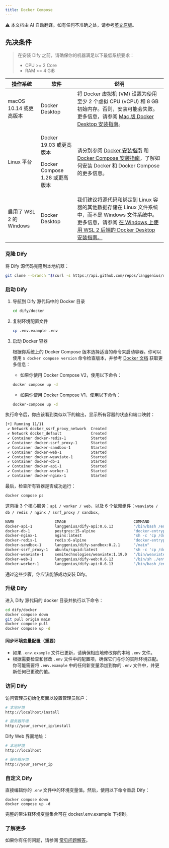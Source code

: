 ```yaml
---
title: Docker Compose
---
```


<Note> ⚠️ 本文档由 AI 自动翻译。如有任何不准确之处，请参考[英文原版](/en/self-hosting/quick-start/docker-compose)。</Note>


## 先决条件

> 在安装 Dify 之前，请确保你的机器满足以下最低系统要求：
>
> * CPU >= 2 Core
> * RAM >= 4 GiB

<table>
  <thead>
    <tr>
      <th>操作系统</th>
      <th>软件</th>
      <th>说明</th>
    </tr>
  </thead>
  <tbody>
    <tr>
      <td>macOS 10.14 或更高版本</td>
      <td>Docker Desktop</td>
      <td>将 Docker 虚拟机 (VM) 设置为使用至少 2 个虚拟 CPU (vCPU) 和 8 GB 初始内存。否则，安装可能会失败。更多信息，请参阅 <a href="https://docs.docker.com/desktop/mac/install/">Mac 版 Docker Desktop 安装指南</a>。</td>
    </tr>
    <tr>
      <td>Linux 平台</td>
      <td>
        <p>Docker 19.03 或更高版本</p>
        <p>Docker Compose 1.28 或更高版本</p>
      </td>
      <td>请分别参阅 <a href="https://docs.docker.com/engine/install/">Docker 安装指南</a> 和 <a href="https://docs.docker.com/compose/install/">Docker Compose 安装指南</a>，了解如何安装 Docker 和 Docker Compose 的更多信息。</td>
    </tr>
    <tr>
      <td>启用了 WSL 2 的 Windows</td>
      <td>Docker Desktop</td>
      <td>我们建议将源代码和绑定到 Linux 容器的其他数据存储在 Linux 文件系统中，而不是 Windows 文件系统中。更多信息，请参阅 <a href="https://docs.docker.com/desktop/windows/install/#wsl-2-backend">在 Windows 上使用 WSL 2 后端的 Docker Desktop 安装指南。</a></td>
    </tr>
  </tbody>
</table>

### 克隆 Dify

将 Dify 源代码克隆到本地机器：

```bash
git clone --branch "$(curl -s https://api.github.com/repos/langgenius/dify/releases/latest | jq -r .tag_name)" https://github.com/langgenius/dify.git
```

### 启动 Dify

1.  导航到 Dify 源代码中的 Docker 目录

    ```bash
    cd dify/docker
    ```
2.  复制环境配置文件

    ```bash
    cp .env.example .env
    ```
3.  启动 Docker 容器

    根据你系统上的 Docker Compose 版本选择适当的命令来启动容器。你可以使用 `$ docker compose version` 命令检查版本，并参考 [Docker 文档](https://docs.docker.com/compose/install/) 获取更多信息：

    * 如果你使用 Docker Compose V2，使用以下命令：

    ```bash
    docker compose up -d
    ```

    * 如果你使用 Docker Compose V1，使用以下命令：

    ```bash
    docker-compose up -d
    ```

执行命令后，你应该看到类似以下的输出，显示所有容器的状态和端口映射：

```bash
[+] Running 11/11
 ✔ Network docker_ssrf_proxy_network  Created                                                                 0.1s 
 ✔ Network docker_default             Created                                                                 0.0s 
 ✔ Container docker-redis-1           Started                                                                 2.4s 
 ✔ Container docker-ssrf_proxy-1      Started                                                                 2.8s 
 ✔ Container docker-sandbox-1         Started                                                                 2.7s 
 ✔ Container docker-web-1             Started                                                                 2.7s 
 ✔ Container docker-weaviate-1        Started                                                                 2.4s 
 ✔ Container docker-db-1              Started                                                                 2.7s 
 ✔ Container docker-api-1             Started                                                                 6.5s 
 ✔ Container docker-worker-1          Started                                                                 6.4s 
 ✔ Container docker-nginx-1           Started                                                                 7.1s
```

最后，检查所有容器是否成功运行：

```bash
docker compose ps
```

这包括 3 个核心服务：`api / worker / web`，以及 6 个依赖组件：`weaviate / db / redis / nginx / ssrf_proxy / sandbox`。

```bash
NAME                  IMAGE                              COMMAND                   SERVICE      CREATED              STATUS                        PORTS
docker-api-1          langgenius/dify-api:0.6.13         "/bin/bash /entrypoi…"   api          About a minute ago   Up About a minute             5001/tcp
docker-db-1           postgres:15-alpine                 "docker-entrypoint.s…"   db           About a minute ago   Up About a minute (healthy)   5432/tcp
docker-nginx-1        nginx:latest                       "sh -c 'cp /docker-e…"   nginx        About a minute ago   Up About a minute             0.0.0.0:.0.0.0:443->443/tcp, :::443->443/tcp
docker-redis-1        redis:6-alpine                     "docker-entrypoint.s…"   redis        About a minute ago   Up About a minute (healthy)   6379/tcp
docker-sandbox-1      langgenius/dify-sandbox:0.2.1      "/main"                   sandbox      About a minute ago   Up About a minute             
docker-ssrf_proxy-1   ubuntu/squid:latest                "sh -c 'cp /docker-e…"   ssrf_proxy   About a minute ago   Up About a minute             3128/tcp
docker-weaviate-1     semitechnologies/weaviate:1.19.0   "/bin/weaviate --hos…"   weaviate     About a minute ago   Up About a minute             
docker-web-1          langgenius/dify-web:0.6.13         "/bin/sh ./entrypoin…"   web          About a minute ago   Up About a minute             3000/tcp
docker-worker-1       langgenius/dify-api:0.6.13         "/bin/bash /entrypoi…"   worker       About a minute ago   Up About a minute             5001/tcp
```

通过这些步骤，你应该能够成功安装 Dify。

### 升级 Dify

进入 Dify 源代码的 docker 目录并执行以下命令：

```bash
cd dify/docker
docker compose down
git pull origin main
docker compose pull
docker compose up -d
```

#### 同步环境变量配置（重要）

* 如果 `.env.example` 文件已更新，请确保相应地修改你的本地 `.env` 文件。
* 根据需要检查和修改 `.env` 文件中的配置项，确保它们与你的实际环境匹配。你可能需要将 `.env.example` 中的任何新变量添加到你的 `.env` 文件中，并更新任何已更改的值。

### 访问 Dify

访问管理员初始化页面以设置管理员账户：

```bash
# 本地环境
http://localhost/install

# 服务器环境
http://your_server_ip/install
```

Dify Web 界面地址：

```bash
# 本地环境
http://localhost

# 服务器环境
http://your_server_ip
```

### 自定义 Dify

直接编辑你的 `.env` 文件中的环境变量值。然后，使用以下命令重启 Dify：

```
docker compose down
docker compose up -d
```

完整的带注释环境变量集合可在 docker/.env.example 下找到。

### 了解更多

如果你有任何问题，请参阅 [常见问题解答](/en/self-hosting/quick-start/faqs)。
